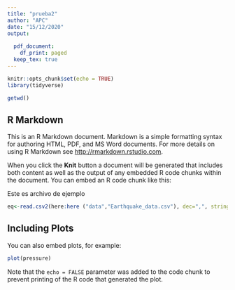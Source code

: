 ```yaml
---
title: "prueba2"
author: "APC"
date: "15/12/2020"
output:
  
  pdf_document:
    df_print: paged
  keep_tex: true
---
```


```r
knitr::opts_chunk$set(echo = TRUE)
library(tidyverse)

getwd()
```

## R Markdown

This is an R Markdown document. Markdown is a simple formatting syntax for authoring HTML, PDF, and MS Word documents. For more details on using R Markdown see <http://rmarkdown.rstudio.com>.

When you click the **Knit** button a document will be generated that includes both content as well as the output of any embedded R code chunks within the document. You can embed an R code chunk like this:


Este es archivo de ejemplo

```r
eq<-read.csv2(here:here ("data","Earthquake_data.csv"), dec=",", stringAsFactor=FALSE)
```

## Including Plots

You can also embed plots, for example:

```r
plot(pressure)
```

Note that the `echo = FALSE` parameter was added to the code chunk to prevent printing of the R code that generated the plot.
